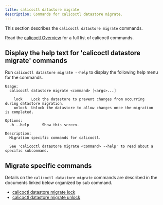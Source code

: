 ```yaml
---
title: calicoctl datastore migrate
description: Commands for calicoctl datastore migrate. 
---
```


This section describes the `calicoctl datastore migrate` commands.

Read the [calicoctl Overview](../../overview.mdx)
for a full list of calicoctl commands.

## Display the help text for 'calicoctl datastore migrate' commands

Run `calicoctl datastore migrate --help` to display the following help menu for the
commands.

```
Usage:
  calicoctl datastore migrate <command> [<args>...]

    lock    Lock the datastore to prevent changes from occurring during datastore migration.
    unlock  Unlock the datastore to allow changes once the migration is completed.

Options:
  -h --help      Show this screen.

Description:
  Migration specific commands for calicoctl.

  See 'calicoctl datastore migrate <command> --help' to read about a specific subcommand.
```


## Migrate specific commands

Details on the `calicoctl datastore migrate` commands are described in the documents linked below
organized by sub command.

-  [calicoctl datastore migrate lock](lock.mdx)
-  [calicoctl datastore migrate unlock](unlock.mdx)
